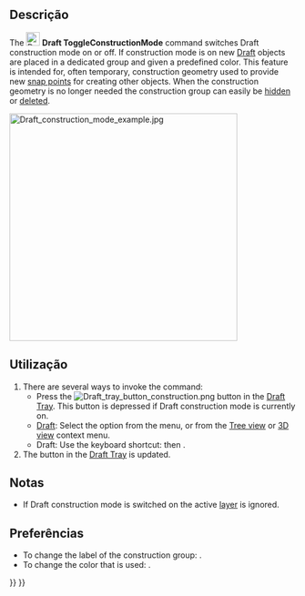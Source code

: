 <languages/>

<div class="mw-translate-fuzzy">
{{Docnav
|[[Draft_SetStyle/pt-br|Estilo de conjunto]]
|[[Draft_AutoGroup/pt-br|Grupo automático]]
|[[Draft_Workbench/pt-br|Draft]]
|IconL=Draft_SetStyle.svg
|IconR=Draft_AutoGroup.svg
|IconC=Workbench_Draft.svg
}}
</div>

{{GuiCommand
|Name=Draft ToggleConstructionMode
|MenuLocation=Utilities → Toggle construction mode
|Workbenches=[[Draft_Workbench|Draft]], [[BIM_Workbench|BIM]]
|Shortcut=Draft: {{KEY|C}} {{KEY|M}}
|SeeAlso=[[Draft_AddConstruction|Draft AddConstruction]], [[Draft_AutoGroup|Draft AutoGroup]]
}}

<span id="Description"></span>
==Descrição== 

The [[Image:Draft_ToggleConstructionMode.svg|24px]] '''Draft ToggleConstructionMode''' command switches Draft construction mode on or off. If construction mode is on new [[Draft_Workbench|Draft]] objects are placed in a dedicated group and given a predefined color. This feature is intended for, often temporary, construction geometry used to provide new [[Draft_Snap|snap points]] for creating other objects. When the construction geometry is no longer needed the construction group can easily be [[Std_HideSelection|hidden]] or [[Std_Delete|deleted]].

[[Image:Draft construction mode example.jpg|400px]]
{{Caption|Construction geometry, in blue, used to determine the center and radius of a circle}}

<span id="Usage"></span>
==Utilização== 

# There are several ways to invoke the command:
#* Press the [[Image:Draft_tray_button_construction.png]] button in the [[Draft_Tray|Draft Tray]]. This button is depressed if Draft construction mode is currently on.
#* [[Draft_Workbench|Draft]]: Select the {{MenuCommand|Utilities → [[Image:Draft_ToggleConstructionMode.svg|16px]] Toggle construction mode}} option from the menu, or from the [[Tree_view|Tree view]] or [[3D_view|3D view]] context menu.
#* Draft: Use the keyboard shortcut: {{KEY|C}} then {{KEY|M}}.
# The button in the [[Draft_Tray|Draft Tray]] is updated.

<span id="Notes"></span>
==Notas==

* If Draft construction mode is switched on the active [[Draft_Layer|layer]] is ignored.

<span id="Preferences"></span>
==Preferências==

* To change the label of the construction group: {{MenuCommand|Edit → Preferences... → Draft → General → Construction group label}}.
* To change the color that is used: {{MenuCommand|Edit → Preferences... → Draft → General → Construction geometry color}}.


<div class="mw-translate-fuzzy">
{{Docnav
|[[Draft_SetStyle/pt-br|Estilo de conjunto]]
|[[Draft_AutoGroup/pt-br|Grupo automático]]
|[[Draft_Workbench/pt-br|Draft]]
|IconL=Draft_SetStyle.svg
|IconR=Draft_AutoGroup.svg
|IconC=Workbench_Draft.svg
}}
</div>

{{Draft Tools navi{{#translation:}}}}
{{Userdocnavi{{#translation:}}}}